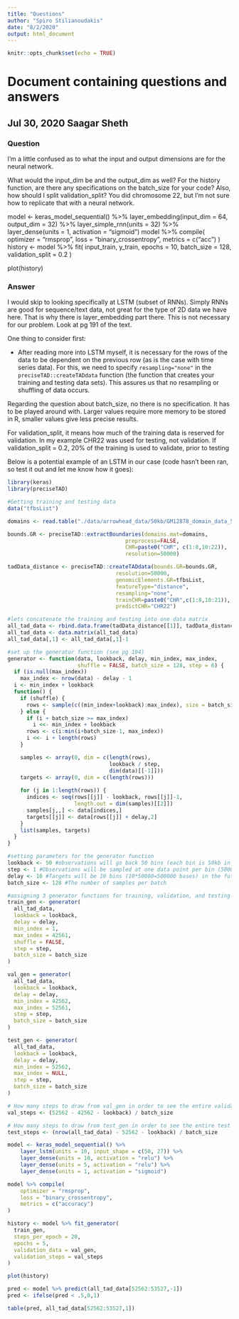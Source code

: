 ```yaml
---
title: "Questions"
author: "Spiro Stilianoudakis"
date: "8/2/2020"
output: html_document
---
```


```r
knitr::opts_chunk$set(echo = TRUE)
```

# Document containing questions and answers

## Jul 30, 2020 Saagar Sheth

### Question

I'm a little confused as to what the input and output dimensions are for the neural network. 

What would the input_dim be and the output_dim as well? For the history function, are there any specifications on the batch_size for your code? Also, how should I split validation_split? You did chromosome 22, but I'm not sure how to replicate that with a neural network. 

model <- keras_model_sequential() %>%
  layer_embedding(input_dim = 64, output_dim = 32) %>%
  layer_simple_rnn(units = 32) %>%
  layer_dense(units = 1, activation = "sigmoid")
model %>% compile(
  optimizer = "rmsprop",
  loss = "binary_crossentropy",
  metrics = c("acc")
)
history <- model %>% fit(
  input_train, y_train,
  epochs = 10,
  batch_size = 128,
  validation_split = 0.2
)

plot(history)

### Answer

I would skip to looking specifically at LSTM (subset of RNNs). Simply RNNs are good for sequence/text data, not great for the type of 2D data we have here. That is why there is layer_embedding part there. This is not necessary for our problem. Look at pg 191 of the text.

One thing to consider first:

   * After reading more into LSTM myself, it is necessary for the rows of the data to be dependent on the previous row (as is the case with time series data). For this, we need to specify `resampling="none"` in the `preciseTAD::createTADdata` function (the function that creates your training and testing data sets). This assures us that no resampling or shuffling of data occurs. 
   
Regarding the question about batch_size, no there is no specification. It has to be played around with. Larger values require more memory to be stored in R, smaller values give less precise results.

For validation_split, it means how much of the training data is reserved for validation. In my example CHR22 was used for testing, not validation. If validation_split = 0.2, 20% of the training is used to validate, prior to testing

Below is a potential example of an LSTM in our case (code hasn't been ran, so test it out and let me know how it goes):

```r
library(keras)
library(preciseTAD)

#Getting training and testing data 
data("tfbsList")

domains <- read.table("./data/arrowhead_data/50kb/GM12878_domain_data_50000.b.txt", header=F)

bounds.GR <- preciseTAD::extractBoundaries(domains.mat=domains, 
                                     preprocess=FALSE, 
                                     CHR=paste0("CHR", c(1:8,10:22)), 
                                     resolution=50000)

tadData_distance <- preciseTAD::createTADdata(bounds.GR=bounds.GR, 
                                  resolution=50000, 
                                  genomicElements.GR=tfbsList, 
                                  featureType="distance", 
                                  resampling="none", 
                                  trainCHR=paste0("CHR",c(1:8,10:21)), 
                                  predictCHR="CHR22") 

#lets concatenate the training and testing into one data matrix
all_tad_data <- rbind.data.frame(tadData_distance[[1]], tadData_distance[[2]], stringsAsFactors = FALSE)
all_tad_data <- data.matrix(all_tad_data)
all_tad_data[,1] <- all_tad_data[,1]-1

#set up the generator function (see pg 194)
generator <- function(data, lookback, delay, min_index, max_index,
                      shuffle = FALSE, batch_size = 128, step = 6) {
  if (is.null(max_index))
    max_index <- nrow(data) - delay - 1
  i <- min_index + lookback
  function() {
    if (shuffle) {
      rows <- sample(c((min_index+lookback):max_index), size = batch_size)
    } else {
      if (i + batch_size >= max_index)
        i <<- min_index + lookback
      rows <- c(i:min(i+batch_size-1, max_index))
      i <<- i + length(rows)
    }

    samples <- array(0, dim = c(length(rows),
                                lookback / step,
                                dim(data)[[-1]]))
    targets <- array(0, dim = c(length(rows)))
                      
    for (j in 1:length(rows)) {
      indices <- seq(rows[[j]] - lookback, rows[[j]]-1,
                     length.out = dim(samples)[[2]])
      samples[j,,] <- data[indices,]
      targets[[j]] <- data[rows[[j]] + delay,2]
    }           
    list(samples, targets)
  }
}

#setting parameters for the generator function
lookback <- 50 #observations will go back 50 bins (each bin is 50kb in width -> for 50*50000=2500000 bases)
step <- 1 #Observations will be sampled at one data point per bin (50000 bases)
delay <- 10 #Targets will be 10 bins (10*50000=500000 bases) in the future.
batch_size <- 128 #The number of samples per batch

#assigning 3 generator functions for training, validation, and testing
train_gen <- generator(
  all_tad_data,
  lookback = lookback,
  delay = delay,
  min_index = 1,
  max_index = 42561,
  shuffle = FALSE,
  step = step, 
  batch_size = batch_size
)

val_gen = generator(
  all_tad_data,
  lookback = lookback,
  delay = delay,
  min_index = 42562,
  max_index = 52561,
  step = step,
  batch_size = batch_size
)

test_gen <- generator(
  all_tad_data,
  lookback = lookback,
  delay = delay,
  min_index = 52562,
  max_index = NULL,
  step = step,
  batch_size = batch_size
)

# How many steps to draw from val_gen in order to see the entire validation set
val_steps <- (52562 - 42562 - lookback) / batch_size

# How many steps to draw from test_gen in order to see the entire test set
test_steps <- (nrow(all_tad_data) - 52562 - lookback) / batch_size

model <- keras_model_sequential() %>%
    layer_lstm(units = 10, input_shape = c(50, 27)) %>%
    layer_dense(units = 10, activation = "relu") %>%
    layer_dense(units = 5, activation = "relu") %>%
    layer_dense(units = 1, activation = "sigmoid")

model %>% compile(
    optimizer = "rmsprop",
    loss = "binary_crossentropy",
    metrics = c("accuracy")
)

history <- model %>% fit_generator(
  train_gen,
  steps_per_epoch = 20,
  epochs = 5,
  validation_data = val_gen,
  validation_steps = val_steps
)

plot(history)

pred <- model %>% predict(all_tad_data[52562:53527,-1])
pred <- ifelse(pred < .5,0,1)

table(pred, all_tad_data[52562:53527,1])
```


